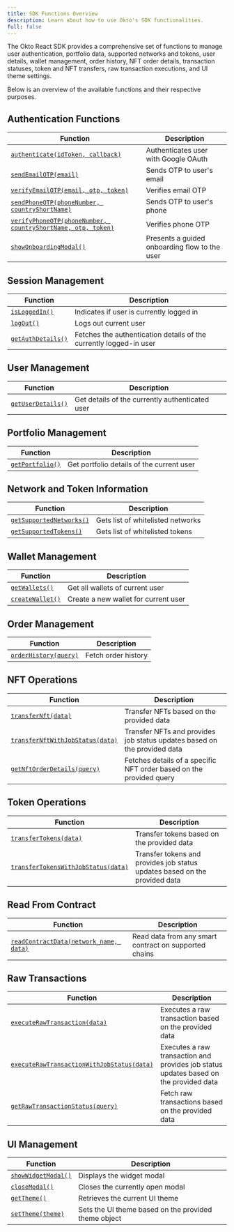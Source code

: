 ```yaml
---
title: SDK Functions Overview
description: Learn about how to use Okto's SDK functionalities.
full: false
---
```


The Okto React SDK provides a comprehensive set of functions to manage user authentication, portfolio data, supported networks and tokens, user details, wallet management, order history, NFT order details, transaction statuses, token and NFT transfers, raw transaction executions, and UI theme settings. 

Below is an overview of the available functions and their respective purposes.

## Authentication Functions
| Function | Description |
|----------|-------------|
| [`authenticate(idToken, callback)`](/docs/react-sdk/authenticate-users/google-oauth/auth-user-via-code#authenticate-a-user) | Authenticates user with Google OAuth |
| [`sendEmailOTP(email)`](/docs/react-sdk/authenticate-users/email-otp/auth-user-via-email#send-email-otp) | Sends OTP to user's email |
| [`verifyEmailOTP(email, otp, token)`](/docs/react-sdk/authenticate-users/email-otp/auth-user-via-email#verify-email-otp) | Verifies email OTP |
| [`sendPhoneOTP(phoneNumber, countryShortName)`](/docs/react-sdk/authenticate-users/phone-otp/auth-user-via-phone#send-phone-otp) | Sends OTP to user's phone |
| [`verifyPhoneOTP(phoneNumber, countryShortName, otp, token)`](/docs/react-sdk/authenticate-users/phone-otp/auth-user-via-phone#verify-phone-otp) | Verifies phone OTP |
| [`showOnboardingModal()`](/docs/react-sdk/authenticate-users/onboarding-modal/auth-user-via-modal#show-onboarding-modal) | Presents a guided onboarding flow to the user |

## Session Management
| Function | Description |
|----------|-------------|
| [`isLoggedIn()`](/docs/react-sdk/authenticate-users/login-logout/login#check-if-the-user-is-logged-in) | Indicates if user is currently logged in |
| [`logOut()`](/docs/react-sdk/authenticate-users/login-logout/logout#log-out) | Logs out current user |
| [`getAuthDetails()`](/docs/react-sdk/authenticate-users/login-logout/fetch-auth-details#fetch-authentication-details-of-the-current-user) | Fetches the authentication details of the currently logged-in user |

## User Management
| Function | Description |
|----------|-------------|
| [`getUserDetails()`](/docs/react-sdk/okto-embedded-wallet/use-user-embedded-wallet/get-user-details) | Get details of the currently authenticated user |

## Portfolio Management
| Function | Description |
|----------|-------------|
| [`getPortfolio()`](/docs/react-sdk/okto-embedded-wallet/use-user-embedded-wallet/get-user-balance-portfolio) | Get portfolio details of the current user |

## Network and Token Information
| Function | Description |
|----------|-------------|
| [`getSupportedNetworks()`](/docs/react-sdk/chains-tokens/supported-networks#get-all-supported-networks) | Gets list of whitelisted networks |
| [`getSupportedTokens()`](/docs/react-sdk/chains-tokens/supported-networks#get-all-supported-tokens) | Gets list of whitelisted tokens |

## Wallet Management
| Function | Description |
|----------|-------------|
| [`getWallets()`](/docs/react-sdk/okto-embedded-wallet/use-user-embedded-wallet/get-embedded-wallet-details) | Get all wallets of current user |
| [`createWallet()`](/docs/react-sdk/okto-embedded-wallet/setup-embedded-wallets/create-embedded-wallets) | Create a new wallet for current user |

## Order Management
| Function | Description |
|----------|-------------|
| [`orderHistory(query)`](/docs/react-sdk/okto-embedded-wallet/use-user-embedded-wallet/transfer-tokens#fetch-order-history) | 	Fetch order history |

## NFT Operations
| Function | Description |
|----------|-------------|
| [`transferNft(data)`](/docs/react-sdk/okto-embedded-wallet/use-user-embedded-wallet/transfer-nfts#transfer-nfts) | Transfer NFTs based on the provided data |
| [`transferNftWithJobStatus(data)`](/docs/react-sdk/okto-embedded-wallet/use-user-embedded-wallet/transfer-nfts#transfer-nfts-with-job-status) | Transfer NFTs and provides job status updates based on the provided data |
| [`getNftOrderDetails(query)`](/docs/react-sdk/okto-embedded-wallet/use-user-embedded-wallet/transfer-nfts#get-nft-order-details) | Fetches details of a specific NFT order based on the provided query |

## Token Operations
| Function | Description |
|----------|-------------|
| [`transferTokens(data)`](/docs/react-sdk/okto-embedded-wallet/use-user-embedded-wallet/transfer-tokens#transfer-tokens) | Transfer tokens based on the provided data |
| [`transferTokensWithJobStatus(data)`](/docs/react-sdk/okto-embedded-wallet/use-user-embedded-wallet/transfer-tokens#transfer-tokens-with-job-status) | Transfer tokens and provides job status updates based on the provided data |

## Read From Contract
| Function | Description |
|----------|-------------|
| [`readContractData(network_name, data)`](/docs/react-sdk/okto-embedded-wallet/use-user-embedded-wallet/read-contract-data#read-contract-data) | Read data from any smart contract on supported chains |


## Raw Transactions
| Function | Description |
|----------|-------------|
| [`executeRawTransaction(data)`](/docs/react-sdk/okto-embedded-wallet/use-user-embedded-wallet/raw-transactions#execute-raw-transaction) | Executes a raw transaction based on the provided data |
| [`executeRawTransactionWithJobStatus(data)`](/docs/react-sdk/okto-embedded-wallet/use-user-embedded-wallet/raw-transactions#execute-raw-transaction-with-job-status) | Executes a raw transaction and provides job status updates based on the provided data |
| [`getRawTransactionStatus(query)`](/docs/react-sdk/okto-embedded-wallet/use-user-embedded-wallet/raw-transactions#get-raw-transactions) | Fetch raw transactions based on the provided data |

## UI Management
| Function | Description |
|----------|-------------|
| [`showWidgetModal()`](/docs/react-sdk/okto-embedded-wallet/built-in-ui-screens/show-ui-screen-via-code#show-modal) | Displays the widget modal |
| [`closeModal()`](/docs/react-sdk/okto-embedded-wallet/built-in-ui-screens/show-ui-screen-via-code#close-modal) | Closes the currently open modal |
| [`getTheme()`](/docs/react-sdk/okto-embedded-wallet/built-in-ui-screens/show-ui-screen-via-code#get-theme) | Retrieves the current UI theme |
| [`setTheme(theme)`](/docs/react-sdk/okto-embedded-wallet/built-in-ui-screens/show-ui-screen-via-code#set-theme) | Sets the UI theme based on the provided theme object |